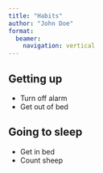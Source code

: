 ```yaml
---
title: "Habits"
author: "John Doe"
format:
  beamer:
    navigation: vertical
---
```


## Getting up

- Turn off alarm
- Get out of bed

## Going to sleep

- Get in bed
- Count sheep